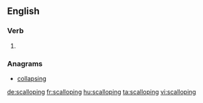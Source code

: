 ==English==

===Verb===
{{head|en|present participle}}

# {{present participle of|scallop|lang=en}}

===Anagrams===
* [[collapsing#English|collapsing]]

[[de:scalloping]]
[[fr:scalloping]]
[[hu:scalloping]]
[[ta:scalloping]]
[[vi:scalloping]]